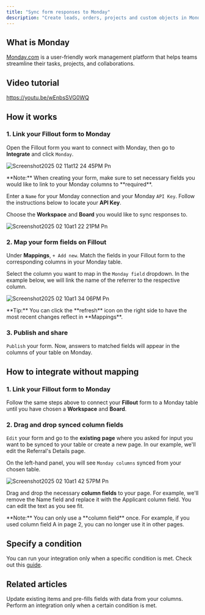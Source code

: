 ```yaml
---
title: "Sync form responses to Monday"
description: "Create leads, orders, projects and custom objects in Monday with the Fillout form builder."
---
```


## What is Monday

[Monday.com](http://Monday.com) is a user-friendly work management platform that helps teams streamline their tasks, projects, and collaborations.

## Video tutorial

https://youtu.be/wEnbsSVG0WQ

## How it works

### 1. Link your Fillout form to Monday

Open the Fillout form you want to connect with Monday, then go to **Integrate** and click `Monday`.

![Screenshot2025 02 11at12 24 45PM Pn](/images/Screenshot2025-02-11at12.24.45PM.png)

<Note>
  **Note:** When creating your form, make sure to set necessary fields you would like to link to your Monday columns to **required**.
</Note>

Enter a `Name` for your Monday connection and your Monday `API Key`. Follow the instructions below to locate your **API Key**.

Choose the **Workspace** and **Board** you would like to sync responses to.

![Screenshot2025 02 10at1 22 21PM Pn](/images/Screenshot2025-02-10at1.22.21PM.png)

### 2. Map your form fields on **Fillout**

Under **Mappings**, `+ Add new`. Match the fields in your Fillout form to the corresponding columns in your Monday table.

Select the column you want to map in the `Monday field` dropdown. In the example below, we will link the name of the referrer to the respective column.

![Screenshot2025 02 10at1 34 06PM Pn](/images/Screenshot2025-02-10at1.34.06PM.png)

<Tip>
  **Tip:** You can click the **refresh** icon on the right side to have the most recent changes reflect in **Mappings**.
</Tip>

### 3. Publish and share

`Publish` your form. Now, answers to matched fields will appear in the columns of your table on Monday.

## How to integrate without mapping

### 1. Link your Fillout form to Monday

Follow the same steps above to connect your **Fillout** form to a Monday table until you have chosen a **Workspace** and **Board**.

### 2. Drag and drop synced column fields

`Edit` your form and go to the **existing** **page** where you asked for input you want to be synced to your table or create a new page. In our example, we'll edit the Referral's Details page.

On the left-hand panel, you will see `Monday columns` synced from your chosen table.

![Screenshot2025 02 10at1 42 57PM Pn](/images/Screenshot2025-02-10at1.42.57PM.png)

Drag and drop the necessary **column fields** to your page. For example, we'll remove the Name field and replace it with the Applicant column field. You can edit the text as you see fit.

<Note>
  **Note:** You can only use a **column field** once. For example, if you used column field A in page 2, you can no longer use it in other pages.
</Note>

## Specify a condition

You can run your integration only when a specific condition is met. Check out this [guide](https://www.notion.so/Conditional-integration-logic-180148986f5d47b981b5de5580b00169?pvs=21).

## **Related articles**

<CardGroup cols={3}>
  <Card title="Update existing Monday items" icon="recycle" iconType="regular" color="#FFC738">
    Update existing items and pre-fills fields with data from your columns.
  </Card>
  <Card title="Conditional integration logic" icon="gear-complex" iconType="regular" color="#FFC738">
    Perform an integration only when a certain condition is met.
  </Card>
</CardGroup>